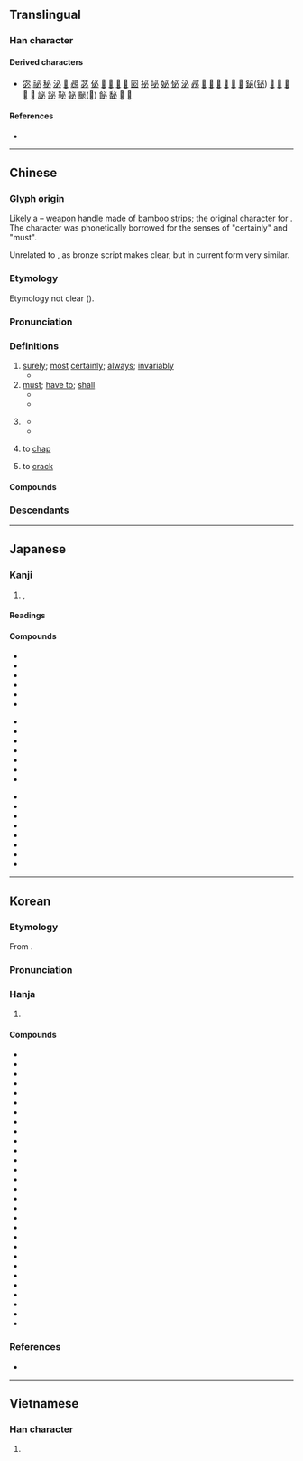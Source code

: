 {{also|心}}
{{character info}}
==Translingual==
{{stroke order|strokes=5}}
{{stroke order|type=jbw}}

===Han character===
{{Han char|rn=61|rad=心|as=01|sn=5|four=33000|canj=PH|ids=⿻心丿}}

====Derived characters====
* [[宓]] [[祕]] [[秘]] [[泌]] [[𠚊]] [[覕]] [[苾]] [[佖]] [[𠛡]] [[𠨘]] [[𢗺]] [[𨸼]] [[㘠]] [[㧙]] [[咇]] [[妼]] [[怭]] [[泌]] [[邲]] [[𠰣]] [[𡊭]] [[𡶇]] [[𢁽]] [[𨒜]] [[𪣊]] [[鉍]]([[铋]]) [[𫗣]] [[𤵘]] [[𤽣]] [[𥁑]] [[𥑖]] [[䛑]] [[䟤]] [[䩛]] [[䪐]] [[䫾]]([[𫠈]]) [[飶]] [[馝]] [[𩨲]] [[𪬤]]

====References====
* {{Han ref|kx=0375.020|dkj=10299|dj=0701.040|hdz=42267.020|uh=5FC5|ud=24517|bh=A5B2|bd=42418}}

----

==Chinese==
{{zh-forms}}

===Glyph origin===
{{Han etyl}}
Likely a {{liushu|p|nocap=1}} – [[weapon]] [[handle]] made of [[bamboo]] [[strips]]; the original character for {{och-l|柲}}. The character was phonetically borrowed for the senses of "certainly" and "must".

Unrelated to {{zh-l|*心}}, as bronze script makes clear, but in current form very similar.

===Etymology===
Etymology not clear ({{zh-ref|Schuessler, 2007}}).

===Pronunciation===
{{zh-pron
|m=bì
|m-s=bi2
|c=bit1
|c-t=
|g=bit6
|h=pfs=pit;gd=bid5
|j=bieh4
|mb=bĭ
|md=bék
|mn=pit
|mn-t=big4
|w=4piq
|x=bi6
|mc=y
|oc=y
|ma=y
|cat=adv,conj,v
}}

===Definitions===
{{zh-hanzi}}

# [[surely]]; [[most]] [[certainly]]; [[always]]; [[invariably]]
#* {{zh-x|小-大 之 獄，雖 不 能 察，必 以 情。|As for legal trials petty or serious, even if I could not judge with perfect justice, I '''always''' decide according to the facts.|ref=Zuozhuan}}
# [[must]]; [[have to]]; [[shall]]
#* {{zh-x|王 曰：「雖然，必 告 不穀。」|"Nevertheless, you '''have to''' tell me," said the king.|ref=Zuozhuan}}
#* {{zh-x|耶和華 神 對 蛇 說，你 既 作 了 這 事，就 必 受 咒詛，比 一切 的 牲畜{chù} 野獸 更 甚。你 必 用 肚子{zi} 行走，終身 吃 土。|And the LORD God said unto the serpent, Because thou hast done this, thou art cursed ''['''must''' receive a curse]'' above all cattle, and above every beast of the field; upon thy belly '''shalt''' thou go [you '''must''' use your belly to go], and dust shalt thou eat all the days of thy life.}}
# {{lb|zh|literary}} {{n-g|conjunction indicating the condition of a [[concession]] or [[exception]], especially a [[hypothetical]] or [[implied]] one}}
#* {{zh-x|子曰：「君子 無 所 爭，必 也 射 乎！揖讓 而 升，下 而 飲{yìn}，其 爭 也 君子。」|The Master said, "The student of virtue has no contentions. '''If it be said he cannot avoid them''', shall this be in archery? But he bows complaisantly to his competitors; thus he ascends the hall, descends, and exacts the forfeit of drinking. In his contention, he is still the ''Junzi''."|ref=Analects}}
#* {{zh-x|必 不得已 而 去，於 斯 三-者 何 先？|'''If''' it cannot be helped, and one of these must be dispensed with, which of the three should be foregone first?|ref=Analects}}
# {{lb|zh|Min Nan}} {{lb|zh|of skin}} to [[chap]]
# {{lb|zh|Min Nan}} to [[crack]]

====Compounds====
{{zh-der|必須|勢所必然|事在必行|必必剝剝|必備|必定|安必思危|必剝|必要條件|信賞必罰|志在必得|剝極必復|勢必|何必|不必|務必|必需品|忘戰必危|必要|必若|必爭之地|必然|必得|必律律|必修科|必修|令出必行|必經之路|哀兵必勝|必不得已|勢在必行|必需|分秒必爭|想必|大可不必|事必躬親|否極必泰|物極必反|早名必折|盛筵必散|直木必伐|知過必改|盛極必衰|盈則必虧|是必|甘泉必竭|理所必然|有求必應|操刀必割|日中必彗|末大必折|盛必慮衰|未必|未必盡然|每戰必勝|睚眥必報|言必有中|言出必行|遊必有方|諒必|驕者必敗|驕兵必敗|蘇必略湖|飛必沖天|錙銖必較|過盛必衰|若必|阿必尚|言多必失|言必有據|有其父必有其子|多行不義必自斃|積善之家，必有餘慶}}

===Descendants===
{{CJKV||ひつ|필|tất}}

{{zh-cat|Intermediate}}

----

==Japanese==

===Kanji===
{{ja-kanji|grade=4|rs=心01}}

# {{l|en|inevitably}}, {{l|en|certainly}}

====Readings====
{{ja-readings
|goon=ひち
|kanon=ひつ
|kun=かなら-ず
|nanori=さだ, さだむ
}}

====Compounds====
{{top3}}
* {{ja-r|必ず|かならず|necessarily, certainly}}
* {{ja-r|必ずしも|かならずしも|not always}}
* {{ja-r|必携|ひっけい|handbook, manual}}
* {{ja-r|必死|ひっし|frantic, desperate}}
* {{ja-r|必需|ひつしゅ|necessary}}
* {{ja-r|必%需品|ひつ%しゅひん|necessities}}
{{mid3}}
* {{ja-r|必殺|ひっさつ|definite kill}}
* {{ja-r|必修|ひっしゅう|required (subject)}}
* {{ja-r|必勝|ひっしょう|certain victory}}
* {{ja-r|必須|ひっす|indispensable, required}}
* {{ja-r|必須 条%件|ひっす しょう%けん|essential condition}}
* {{ja-r|必%然|ひつ%ぜん|inevitable, necessary}}
* {{ja-r|必%然%的|ひつ%ぜん%てき|inevitable, necessary}}
{{mid3}}
* {{ja-r|必%着|ひっ%ちゃく|must arrive}}
* {{ja-r|必%読|ひつ%とく|should be read by all}}
* {{ja-r|必%要|ひつ%よう|necessity, need}}
* {{ja-r|必%要%性|ひつ%よう%せい|necessity}}
* {{ja-r|必%読%書|ひつ%どく%しょ|required reading}}
* {{ja-r|不%必%要|ふ%ひつ%よう|unnecessary}}
* {{ja-r|必死 に なって|ひっし に なって|desperately}}
* {{ja-r|必見|ひっけん|a must-see}}
{{bottom}}

----

==Korean==

===Etymology===
From {{der|ko|ltc|-}} {{ltc-l|必}}.

{{collapse|
* {{hanja-dongguk|비ᇙ〮|pílq}}
* {{hanja-sinjeung|필|phil}}
|Historical readings
|bg=#FFFFFF}}

===Pronunciation===
{{ko-hanja-pron|필}}

===Hanja===
{{ko-hanja-search}}
{{ko-hanja|반드시|필}}

# {{hanja form of|필|[[surely]]; [[certainly]]; [[without fail]]}}

====Compounds====
{{der-top3|Compounds}}
* {{ko-l|필요|必要}}
* {{ko-l|필수|必須}}
* {{ko-l|필승|必勝}}
* {{ko-l|필연|必然}}
* {{ko-l|필수|必修}}
* {{ko-l|기필|期必}}
* {{ko-l|필시|必是}}
* {{ko-l|필사|必死}}
* {{ko-l|필패|必敗}}
* {{ko-l|필독|必讀}}
* {{ko-l|필지|必至}}
* {{ko-l|불필|不必}}
* {{ko-l|필살|必殺}}
* {{ko-l|필연|必然}}
* {{ko-l|필득|必得}}
* {{ko-l|필용|必用}}
* {{ko-l|필위|必爲}}
* {{ko-l|필정|必定}}
* {{ko-l|필중|必中}}
* {{ko-l|필지|必知}}
* {{ko-l|필착|必着}}
* {{ko-l|필멸|必滅}}
* {{ko-l|필벌|必罰}}
* {{ko-l|하필|何必}}
* {{ko-l|필멸|必滅}}
* {{ko-l|생필품|生必品}}
* {{ko-l|미가필|未可必}}
* {{ko-l|필요악|必要惡}}
* {{ko-l|불필요|不必要}}
{{der-bottom}}

===References===
* {{R:hanjadoc|3315}}

----

==Vietnamese==

===Han character===
{{vi-readings|reading=tất, ắt|rs=心01}}

# {{rfdef|vi|sort=心01}}